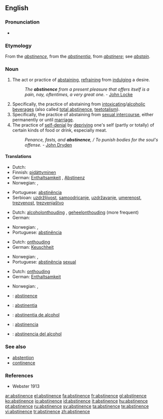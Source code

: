 ==English==
{{wikipedia}}

===Pronunciation===
* {{IPA|/'æbstιnəns/}}

===Etymology===
From the {{F.}} ''[[abstinence]]'', from the {{L.}} ''[[abstinentia]]'', from ''[[abstinere]]''; see ''[[abstain]]''.

===Noun===
{{en-noun|-}}

# The act or practice of [[abstaining]], [[refrain]]ing from [[indulge|indulging]] a desire.
#: ''The '''abstinence''' from a present pleasure that offers itself is a pain, nay, oftentimes, a very great one.'' - [[w:John Locke|John Locke]]
# Specifically, the practice of abstaining from [[intoxicating]]/[[alcoholic]] [[beverage]]s (also called [[total abstinence]], [[teetotalism]]).
# Specifically, the practice of abstaining from [[sexual intercourse]], either permanently or until [[marriage]].
# The practice of [[self-denial]] by [[depriving]] one's self (partly or totally) of certain kinds of food or drink, especially meat.
#: ''Penance, fasts, and '''abstinence''', / To punish bodies for the soul's offense.'' - [[w:John Dryden|John Dryden]]

====Translations====
{{trans-top|the act or practice of abstaining}}
* Dutch: {{t+|nl|onthouding|f}}
* Finnish: [[pidättyminen]]
* German: [[Enthaltsamkeit]] {{f}}, [[Abstinenz]] {{f}}
* Norwegian: {{t|no|avhold|n}}, {{t|no|avholdenhet|m}}
{{trans-mid}}
* Portuguese: [[abstinência]] {{f}}
* Serbioan: [[uzdržljivost]], [[samoodricanje]], [[uzdržavanje]], [[umerenost]], [[trezvenost]], [[trezvenjaštvo]]
{{trans-bottom}}

{{trans-top|specifically, abstinence from alcohol}}
* Dutch: [[alcoholonthouding]] {{f}}, [[geheelonthouding]] {{f}} (more frequent)
* German: {{t+|de|Abstinenz|f}}
{{trans-mid}}
* Norwegian: {{t|no|avhold|n}}, {{t|no|avholdenhet|m}}
* Portuguese: [[abstinência]] {{f}}
{{trans-bottom}}

{{trans-top|specifically, abstinence from sexual intercourse}}
* Dutch: [[onthouding]] {{f}}
* German: [[Keuschheit]] {{f}}
{{trans-mid}}
* Norwegian: {{t|no|avhold|n}}, {{t|no|avholdenhet|m}}
* Portuguese: [[abstinência]] {{f}} [[sexual]]
{{trans-bottom}}

{{trans-top|the practice of self-denial}}
* Dutch: [[onthouding]] {{f}}
* German: [[Enthaltsamkeit]] {{f}}
{{trans-mid}}
* Norwegian: {{t|no|avhold|n}}, {{t|no|avholdenhet|m}}
{{trans-bottom}}

{{checktrans}}

* {{ttbc|French}}: [[abstinence]] {{f}}
* {{ttbc|Interlingua}}: [[abstinentia]]
* {{ttbc|Interlingua}}: [[abstinentia de alcohol]]
* {{ttbc|Spanish}}: [[abstinencia]] {{f}}
* {{ttbc|Spanish}}: [[abstinencia del alcohol]]

===See also===
* [[abstention]]
* [[continence]]

===References===
* Webster 1913

[[ar:abstinence]]
[[el:abstinence]]
[[fa:abstinence]]
[[fr:abstinence]]
[[gl:abstinence]]
[[ko:abstinence]]
[[io:abstinence]]
[[id:abstinence]]
[[it:abstinence]]
[[hu:abstinence]]
[[pt:abstinence]]
[[ru:abstinence]]
[[sv:abstinence]]
[[ta:abstinence]]
[[te:abstinence]]
[[vi:abstinence]]
[[tr:abstinence]]
[[zh:abstinence]]